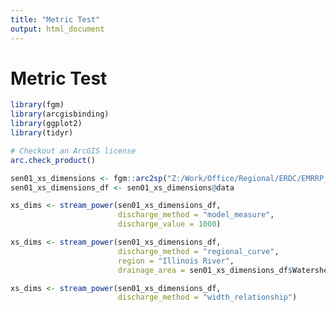```yaml
---
title: "Metric Test"
output: html_document
---
```


# Metric Test
```r
library(fgm)
library(arcgisbinding)
library(ggplot2)
library(tidyr)

# Checkout an ArcGIS license
arc.check_product()
```

```r
sen01_xs_dimensions <- fgm::arc2sp("Z:/Work/Office/Regional/ERDC/EMRRP_Sediment/Senachwine/Data/Watershed/01_LowerSenachwineCreek/LowerSenachwineCreek.gdb/riffle_channel_dims_planform")
sen01_xs_dimensions_df <- sen01_xs_dimensions@data
```

```r
xs_dims <- stream_power(sen01_xs_dimensions_df, 
                        discharge_method = "model_measure", 
                        discharge_value = 1000)
```

```r
xs_dims <- stream_power(sen01_xs_dimensions_df, 
                        discharge_method = "regional_curve", 
                        region = "Illinois River",
                        drainage_area = sen01_xs_dimensions_df$Watershed_Area_SqMile)
```

```r
xs_dims <- stream_power(sen01_xs_dimensions_df, 
                        discharge_method = "width_relationship")
```
